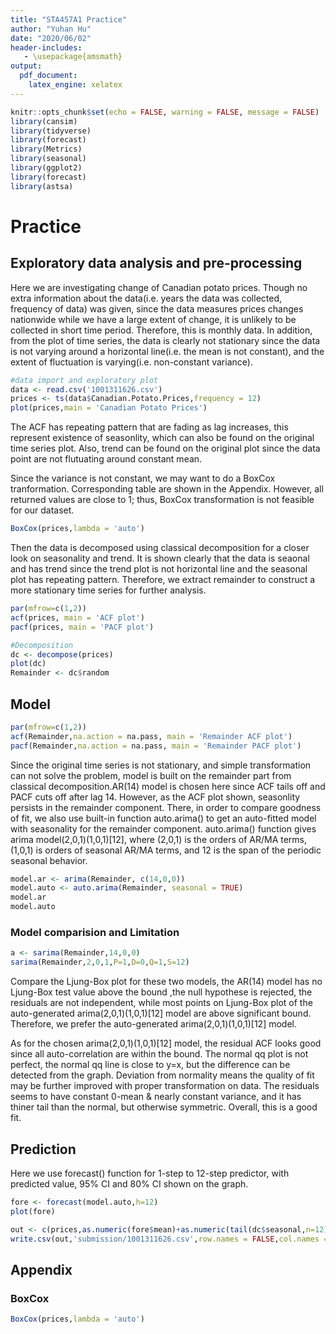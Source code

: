 ```yaml
---
title: "STA457A1 Practice"
author: "Yuhan Hu"
date: "2020/06/02"
header-includes:
   - \usepackage{amsmath}
output: 
  pdf_document:
    latex_engine: xelatex
---
```


```r
knitr::opts_chunk$set(echo = FALSE, warning = FALSE, message = FALSE)
library(cansim)
library(tidyverse)
library(forecast)
library(Metrics)
library(seasonal)
library(ggplot2)
library(forecast)
library(astsa)
```
 
# Practice


## Exploratory data analysis and pre-processing
Here we are investigating change of Canadian potato prices. Though no extra information about the data(i.e. years the data was collected, frequency of data) was given, since the data measures prices changes nationwide while we have a large extent of change, it is unlikely to be collected in short time period. Therefore, this is monthly data. In addition, from the plot of time series, the data is clearly not stationary since the data is not varying around a horizontal line(i.e. the mean is not constant), and the extent of fluctuation is varying(i.e. non-constant variance).



```r

#data import and exploratory plot
data <- read.csv('1001311626.csv')
prices <- ts(data$Canadian.Potato.Prices,frequency = 12)
plot(prices,main = 'Canadian Potato Prices')
```

The ACF has repeating pattern that are fading as lag increases, this represent existence of seasonlity, which can also be found on the original time series plot. Also, trend can be found on the original plot since the data point are not flutuating around constant mean.

Since the variance is not constant, we may want to do a BoxCox tranformation. Corresponding table are shown in the Appendix. However, all returned values are close to 1; thus, BoxCox transformation is not feasible for our dataset.

```r
BoxCox(prices,lambda = 'auto')
```

Then the data is decomposed using classical decomposition for a closer look on seasonality and trend. It is shown clearly that the data is seaonal and has trend since the trend plot is not horizontal line and the seasonal plot has repeating pattern. Therefore, we extract remainder to construct a more stationary time series for further analysis.


```r
par(mfrow=c(1,2))
acf(prices, main = 'ACF plot')
pacf(prices, main = 'PACF plot')

#Decomposition
dc <- decompose(prices)
plot(dc)
Remainder <- dc$random
```

## Model

```r
par(mfrow=c(1,2))
acf(Remainder,na.action = na.pass, main = 'Remainder ACF plot')
pacf(Remainder,na.action = na.pass, main = 'Remainder PACF plot')
```

Since the original time series is not stationary, and simple transformation can not solve the problem, model is built on the remainder part from classical decomposition.AR(14) model is chosen here since ACF tails off and PACF cuts off after lag 14. However, as the ACF plot shown, seasonlity persists in the remainder component. There, in order to compare goodness of fit, we also use built-in function auto.arima() to get an auto-fitted model with seasonality for the remainder component. auto.arima() function gives arima model(2,0,1)(1,0,1)[12], where (2,0,1) is the orders of AR/MA terms, (1,0,1) is orders of seasonal AR/MA terms, and 12 is the span of the periodic seasonal behavior.

```r
model.ar <- arima(Remainder, c(14,0,0)) 
model.auto <- auto.arima(Remainder, seasonal = TRUE)
model.ar
model.auto
```

### Model comparision and Limitation

```r
a <- sarima(Remainder,14,0,0)
sarima(Remainder,2,0,1,P=1,D=0,Q=1,S=12)
```

Compare the Ljung-Box plot for these two models, the AR(14) model has no Ljung-Box test value above the bound ,the null hypothese is rejected, the residuals are not independent, while most points on Ljung-Box plot of the auto-generated arima(2,0,1)(1,0,1)[12] model are above significant bound. Therefore, we prefer the auto-generated arima(2,0,1)(1,0,1)[12] model.

As for the chosen arima(2,0,1)(1,0,1)[12] model, the residual ACF looks good since all auto-correlation are within the bound. The normal qq plot is not perfect, the normal qq line is close to y=x, but the difference can be detected from the graph. Deviation from normality means the quality of fit may be further improved with proper transformation on data. The residuals seems to have constant 0-mean & nearly constant variance, and it has thiner tail than the normal, but otherwise symmetric. Overall, this is a good fit. 

## Prediction

Here we use forecast() function for 1-step to 12-step predictor, with predicted value, 95% CI and 80% CI shown on the graph.

```r
fore <- forecast(model.auto,h=12)
plot(fore)
```

```r
out <- c(prices,as.numeric(fore$mean)+as.numeric(tail(dc$seasonal,n=12))+as.numeric(tail(na.omit(dc$trend),n=1)))
write.csv(out,'submission/1001311626.csv',row.names = FALSE,col.names = FALSE)
```

\newpage

## Appendix

### BoxCox

```r
BoxCox(prices,lambda = 'auto')
```

```r
```